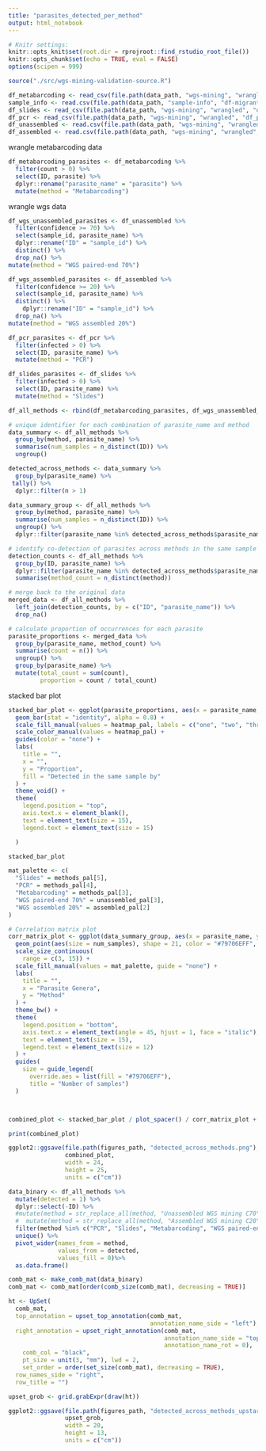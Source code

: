 ```yaml
---
title: "parasites_detected_per_method"
output: html_notebook
---
```


```r
# Knitr settings: 
knitr::opts_knit$set(root.dir = rprojroot::find_rstudio_root_file())
knitr::opts_chunk$set(echo = TRUE, eval = FALSE)
options(scipen = 999)
```

```r
source("./src/wgs-mining-validation-source.R")
```

```r
df_metabarcoding <- read_csv(file.path(data_path, "wgs-mining", "wrangled", "df_metabarcoding_long.csv"))
sample_info <- read.csv(file.path(data_path, "sample-info", "df-migrant-miseq.csv"))
df_slides <- read_csv(file.path(data_path, "wgs-mining", "wrangled", "df_slides_long.csv"))
df_pcr <- read_csv(file.path(data_path, "wgs-mining", "wrangled", "df_pcr_long.csv"))
df_unassembled <- read.csv(file.path(data_path, "wgs-mining", "wrangled", "df_unassembled_wgs_mining.csv"))
df_assembled <- read.csv(file.path(data_path, "wgs-mining", "wrangled", "df_assembled_wgs_mining.csv"))
```
wrangle metabarcoding data
```r
df_metabarcoding_parasites <- df_metabarcoding %>%
  filter(count > 0) %>%
  select(ID, parasite) %>% 
  dplyr::rename("parasite_name" = "parasite") %>%
  mutate(method = "Metabarcoding")
```

wrangle wgs data
```r
df_wgs_unassembled_parasites <- df_unassembled %>%
  filter(confidence >= 70) %>%
  select(sample_id, parasite_name) %>% 
  dplyr::rename("ID" = "sample_id") %>%
  distinct() %>%
  drop_na() %>%
mutate(method = "WGS paired-end 70%")
```

```r
df_wgs_assembled_parasites <- df_assembled %>%
  filter(confidence >= 20) %>%
  select(sample_id, parasite_name) %>% 
  distinct() %>%
    dplyr::rename("ID" = "sample_id") %>%
  drop_na() %>%
mutate(method = "WGS assembled 20%")
```

```r
df_pcr_parasites <- df_pcr %>%
  filter(infected > 0) %>%
  select(ID, parasite_name) %>% 
  mutate(method = "PCR")
```

```r
df_slides_parasites <- df_slides %>%
  filter(infected > 0) %>%
  select(ID, parasite_name) %>% 
  mutate(method = "Slides")
```

```r
df_all_methods <- rbind(df_metabarcoding_parasites, df_wgs_unassembled_parasites, df_wgs_assembled_parasites, df_pcr_parasites, df_slides_parasites)
```

```r
# unique identifier for each combination of parasite_name and method
data_summary <- df_all_methods %>%
  group_by(method, parasite_name) %>%
  summarise(num_samples = n_distinct(ID)) %>%
  ungroup()

detected_across_methods <- data_summary %>%
  group_by(parasite_name) %>%
 tally() %>%
  dplyr::filter(n > 1)

data_summary_group <- df_all_methods %>%
  group_by(method, parasite_name) %>%
  summarise(num_samples = n_distinct(ID)) %>%
  ungroup() %>%
  dplyr::filter(parasite_name %in% detected_across_methods$parasite_name)
```

```r
# identify co-detection of parasites across methods in the same sample
detection_counts <- df_all_methods %>%
  group_by(ID, parasite_name) %>%
  dplyr::filter(parasite_name %in% detected_across_methods$parasite_name) %>%
  summarise(method_count = n_distinct(method))

# merge back to the original data
merged_data <- df_all_methods %>%
  left_join(detection_counts, by = c("ID", "parasite_name")) %>%
  drop_na()

# calculate proportion of occurrences for each parasite
parasite_proportions <- merged_data %>%
  group_by(parasite_name, method_count) %>%
  summarise(count = n()) %>%
  ungroup() %>%
  group_by(parasite_name) %>%
  mutate(total_count = sum(count),
         proportion = count / total_count)
```

stacked bar plot
```r
stacked_bar_plot <- ggplot(parasite_proportions, aes(x = parasite_name, y = proportion, fill = factor(method_count), color = factor(method_count))) + 
  geom_bar(stat = "identity", alpha = 0.8) + 
  scale_fill_manual(values = heatmap_pal, labels = c("one", "two", "three", "or four methods")) + 
  scale_color_manual(values = heatmap_pal) + 
  guides(color = "none") + 
  labs(
    title = "", 
    x = "", 
    y = "Proportion", 
    fill = "Detected in the same sample by"
  ) + 
  theme_void() + 
  theme(
    legend.position = "top", 
    axis.text.x = element_blank(), 
    text = element_text(size = 15),
    legend.text = element_text(size = 15)

  )

stacked_bar_plot
```


```r
mat_palette <- c(
  "Slides" = methods_pal[5],
  "PCR" = methods_pal[4],
  "Metabarcoding" = methods_pal[3], 
  "WGS paired-end 70%" = unassembled_pal[3],
  "WGS assembled 20%" = assembled_pal[2] 
)

# Correlation matrix plot
corr_matrix_plot <- ggplot(data_summary_group, aes(x = parasite_name, y = method)) +
  geom_point(aes(size = num_samples), shape = 21, color = "#79706EFF", fill = "#79706EFF", alpha = 0.6, stroke = 1) +
  scale_size_continuous(
    range = c(3, 15)) +  
  scale_fill_manual(values = mat_palette, guide = "none") + 
  labs(
    title = "",
    x = "Parasite Genera",
    y = "Method"
  ) +
  theme_bw() +
  theme(
    legend.position = "bottom",
    axis.text.x = element_text(angle = 45, hjust = 1, face = "italic"),
    text = element_text(size = 15),
    legend.text = element_text(size = 12)
  ) +
  guides(
    size = guide_legend(
      override.aes = list(fill = "#79706EFF"),
      title = "Number of samples")
  )



combined_plot <- stacked_bar_plot / plot_spacer() / corr_matrix_plot + plot_layout(ncol = 1, heights = c(1, -0.1, 1))

print(combined_plot)

```
```r
ggplot2::ggsave(file.path(figures_path, "detected_across_methods.png"), 
                combined_plot,
                width = 24,
                height = 25,
                units = c("cm"))
```

```r
data_binary <- df_all_methods %>%
  mutate(detected = 1) %>%  
  dplyr::select(-ID) %>%
  #mutate(method = str_replace_all(method, "Unassembled WGS mining C70", "Paired-end 70%")) %>%
  #  mutate(method = str_replace_all(method, "Assembled WGS mining C20", "Assembled 20%")) %>%
  filter(method %in% c("PCR", "Slides", "Metabarcoding", "WGS paired-end 70%", "WGS assembled 20%")) %>%
  unique() %>%
  pivot_wider(names_from = method,             
              values_from = detected, 
              values_fill = 0)%>%
  as.data.frame()

```

```r
comb_mat <- make_comb_mat(data_binary)
comb_mat <- comb_mat[order(comb_size(comb_mat), decreasing = TRUE)]

ht <- UpSet(
  comb_mat,
  top_annotation = upset_top_annotation(comb_mat, 
                                        annotation_name_side = "left"),
  right_annotation = upset_right_annotation(comb_mat, 
                                            annotation_name_side = "top",
                                            annotation_name_rot = 0),
    comb_col = "black",
    pt_size = unit(3, "mm"), lwd = 2,
    set_order = order(set_size(comb_mat), decreasing = TRUE),
  row_names_side = "right", 
  row_title = "")

upset_grob <- grid.grabExpr(draw(ht))
```

```r
ggplot2::ggsave(file.path(figures_path, "detected_across_methods_upstart.png"), 
                upset_grob,
                width = 20,
                height = 13,
                units = c("cm"))
```




